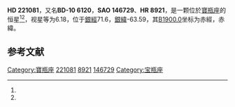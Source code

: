{{Starbox begin
| name = HD 221081
}}
{{Starbox observe
| epoch = [[J2000.0|J2000.0]]
| constell = [[寶瓶座|寶瓶座]]<ref name=SIMBAD>{{cite web
 | url=http://simbad.u-strasbg.fr/simbad/sim-id?Ident=HR+8921
 | title=Pulsating variable Star
 | publisher=Centre de Données astronomiques de Strasbourg
 | work=SIMBAD
 | accessdate=2012-07-13
 | archive-date=2016-03-17
 | archive-url=https://web.archive.org/web/20160317214214/http://simbad.u-strasbg.fr/simbad/sim-id?Ident=HR+8921
 }}</ref><ref name=DATA>{{cite web
 | url=http://vizier.u-strasbg.fr/viz-bin/VizieR-5?-out.add=.&-source=5050&-corr=PK=HR&-out.max=9999&HR=8921
 | title=VizieR Detailed Page
 | accessdate=2012-07-13
 | archive-date=2016-03-05
 | archive-url=https://web.archive.org/web/20160305052603/http://vizier.u-strasbg.fr/viz-bin/VizieR-5?-out.add=.&-source=5050&-corr=PK=HR&-out.max=9999&HR=8921
 }}</ref>
| 星官 = 
| ra = {{RA|23|29|0.6}}<ref name=SIMBAD /><ref name=DATA />
| dec = {{DEC|-9|15|58}}<ref name=SIMBAD /><ref name=DATA />
| appmag_v = 6.18<ref name=SIMBAD /><ref name=DATA />
}}
{{Starbox character
| class = K0<ref name=SIMBAD /><ref name=DATA />
| b-v = 1.44<ref name=SIMBAD /><ref name=DATA />
| u-b = 1.7<ref name=SIMBAD /><ref name=DATA />
| r-i = <ref name=SIMBAD /><ref name=DATA />
| variable = 
}}
{{Starbox astrometry
| radial_v = 1.7
| prop_mo_ra = 8
| parallax = 
| p_error = 
}}
{{Starbox catalog
| names =BD-10 6120，[[SAO星表|SAO]] 146729，[[HD星表|HD]] 221081，[[HR星表|HR]] 8921}}
{{Starbox reference |Simbad=HR+8921}}
{{Starbox end}}

'''HD 221081'''，又名'''BD-10 6120'''，'''SAO 146729'''、'''HR 8921'''，是一颗位於[[寶瓶座|寶瓶座]]的恒星<ref name=SIMBAD /><ref name=DATA />，视星等为6.18，位于[[銀道座標系|銀經]]71.6，[[銀道座標系|銀緯]]-63.59，其[[B1900.0|B1900.0]]坐标为赤經{{RA|23|23|50.3}}，赤緯{{DEC|-9|-63.59|59}}。

== 参考文献 ==
{{reflist}}

{{star-stub}}

[[Category:寶瓶座|Category:寶瓶座]]
[[Category:HD和HDE天體|221081]]
[[Category:HR天體|8921]]
[[Category:SAO天體|146729]]
[[Category:宝瓶座|Category:宝瓶座]]